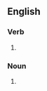 ==English==

===Verb===
{{head|en|verb form}}

# {{en-third-person singular of|rummage}}

===Noun===
{{head|en|noun plural form}}

# {{lb|en|obsolete}} {{plural of|rummage|lang=en}}